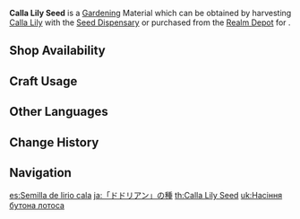 {{Item Infobox
|id           = 130019
|image        = Item Calla Lily Seed.png
|type         = Gardening Materials
|group        = Orderly Meadow
|invCategory  = Seed Dispensary
|description  = A seed obtained from the [[Seed Dispensary]]. A quality seed full of life, just waiting to be planted in the fields of the Realm Within. After some time, it will grow into a [[Calla Lily]].
|source1      = Harvesting [[Calla Lily]] with the [[Seed Dispensary]]
|source2      = [[Serenitea Pot/Realm Depot|Realm Depot]]
}}
'''Calla Lily Seed''' is a [[Gardening]] Material which can be obtained by harvesting [[Calla Lily]] with the [[Seed Dispensary]] or purchased from the [[Realm Depot]] for {{Item|Realm Currency|30|x=5}}.

==Shop Availability==
{{Shop Availability|currency=Realm Currency}}

==Craft Usage==
{{Craft Usage}}

==Other Languages==
{{Other Languages
|en      = Calla Lily Seed
|zhs     = 「嘟嘟莲」的种子
|zhs_rm  = "Dūdū Lián" de Zhǒngzǐ
|zht     = 「嘟嘟蓮」的種子
|zht_rm  = "Dūdū Lián" de Zhǒngzǐ
|zh_tl   = "Dudu Lily" Seeds
|ja      = 「ドドリアン」の種
|ja_rm   = "Dodorian" no Tane
|ja_tl   = "Du-durian" Seed
|ko      = 「통통 연꽃」 씨앗
|ko_rm   = "Tongtong Yeonkkot" Ssiat
|ko_tl   = "Chubby Lotus" Seed
|es      = Semilla de lirio cala
|es_tl   = Calla Lilly Seed
|fr      = Graine de lys calla
|fr_tl   = Calla Lily Seed
|ru      = Семена лилии калла
|ru_tl   = Calla Lily Seeds
|th      = Calla Lily Seed
|vi      = Hạt Giống Hoa Calla Lily
|vi_tl   = Calla Lily Flower Seed
|de      = Wasserliliensamen
|de_tl   = Calla Lily Seed(s)
|id      = Calla Lily Seed
|pt      = Semente de Lótus de Leite
|pt_tl   = 
|tr      = Gelin Çiçeği Tohumu
|tr_tl   = 
|it      = Seme di giglio di calla
|it_tl   = 
}}

==Change History==
{{Change History|2.0}}

==Navigation==
{{Material Navbox|type=Gardening Materials}}

[[es:Semilla de lirio cala]]
[[ja:「ドドリアン」の種]]
[[th:Calla Lily Seed]]
[[uk:Насіння бутона лотоса]]